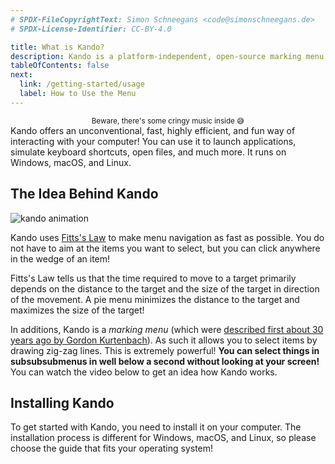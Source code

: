 ```yaml
---
# SPDX-FileCopyrightText: Simon Schneegans <code@simonschneegans.de>
# SPDX-License-Identifier: CC-BY-4.0

title: What is Kando?
description: Kando is a platform-independent, open-source marking menu.
tableOfContents: false
next:
  link: /getting-started/usage
  label: How to Use the Menu
---
```



<YouTube id="vOE7EAlPUwE" />
<center><sup>Beware, there's some cringy music inside 😅</sup></center>

<Intro>
Kando offers an unconventional, fast, highly efficient, and fun way of interacting with your computer!
You can use it to launch applications, simulate keyboard shortcuts, open files, and much more.
It runs on Windows, macOS, and Linux.
</Intro>

## The Idea Behind Kando

![kando animation](../../../assets/kando.gif)

Kando uses [Fitts's Law](https://en.wikipedia.org/wiki/Fitts%27s_law) to make menu navigation as fast as possible.
You do not have to aim at the items you want to select, but you can click anywhere in the wedge of an item!

<Aside type="tip" title="Did you know?">
Fitts's Law tells us that the time required to move to a target primarily depends on the distance to the target and the size of the target in direction of the movement. A pie menu minimizes the distance to the target and maximizes the size of the target!
</Aside>

In additions, Kando is a _marking menu_ (which were [described first about 30 years ago by Gordon Kurtenbach](https://www.research.autodesk.com/app/uploads/2023/03/the-design-and-evaluation.pdf_recHpUp1v9dc1n2CJ.pdf)).
As such it allows you to select items by drawing zig-zag lines. This is extremely powerful!
**You can select things in subsubsubmenus in well below a second without looking at your screen!**
You can watch the video below to get an idea how Kando works.


## Installing Kando

To get started with Kando, you need to install it on your computer.
The installation process is different for Windows, macOS, and Linux, so please choose the guide that fits your operating system!

<LinkCard title="Installing Kando on Windows" href="/getting-started/installation-windows"/>
<LinkCard title="Installing Kando on macOS" href="/getting-started/installation-macos"/>
<LinkCard title="Installing Kando on Linux" href="/getting-started/installation-linux"/>